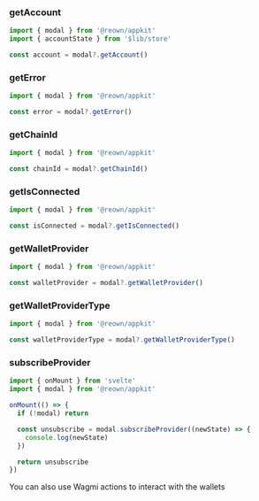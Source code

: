 ### getAccount

```ts
import { modal } from '@reown/appkit'
import { accountState } from '$lib/store'

const account = modal?.getAccount()
```

### getError

```ts
import { modal } from '@reown/appkit'

const error = modal?.getError()
```

### getChainId

```ts
import { modal } from '@reown/appkit'

const chainId = modal?.getChainId()
```

### getIsConnected

```ts
import { modal } from '@reown/appkit'

const isConnected = modal?.getIsConnected()
```

### getWalletProvider

```ts
import { modal } from '@reown/appkit'

const walletProvider = modal?.getWalletProvider()
```

### getWalletProviderType

```ts
import { modal } from '@reown/appkit'

const walletProviderType = modal?.getWalletProviderType()
```

### subscribeProvider

```ts
import { onMount } from 'svelte'
import { modal } from '@reown/appkit'

onMount(() => {
  if (!modal) return

  const unsubscribe = modal.subscribeProvider((newState) => {
    console.log(newState)
  })

  return unsubscribe
})
```

<Card title="Wagmi Actions" icon="github" href="https://wagmi.sh/core/api/actions">
  You can also use Wagmi actions to interact with the wallets
</Card>
